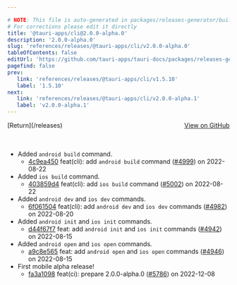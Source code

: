 ```yaml
---

# NOTE: This file is auto-generated in packages/releases-generator/build.ts
# For corrections please edit it directly
title: '@tauri-apps/cli@2.0.0-alpha.0'
description: '2.0.0-alpha.0'
slug: 'references/releases/@tauri-apps/cli/v2.0.0-alpha.0'
tableOfContents: false
editUrl: 'https://github.com/tauri-apps/tauri-docs/packages/releases-generator/build.ts'
pagefind: false
prev:
   link: 'references/releases/@tauri-apps/cli/v1.5.10'
   label: '1.5.10'
next:
   link: 'references/releases/@tauri-apps/cli/v2.0.0-alpha.1'
   label: 'v2.0.0-alpha.1'
---
```


<div style="margin-bottom:3rem; display: flex; justify-content: space-between; align-items: center"><span>[Return](/releases)</span><span><a href="https://github.com/tauri-apps/tauri/releases/tag/@tauri-apps/cli-v2.0.0-alpha.0">View on GitHub</a></span></div>

- Added `android build` command.
  - [4c9ea450](https://www.github.com/tauri-apps/tauri/commit/4c9ea450c3b47c6b8c825ba32e9837909945ccd7) feat(cli): add `android build` command ([#4999](https://www.github.com/tauri-apps/tauri/pull/4999)) on 2022-08-22
- Added `ios build` command.
  - [403859d4](https://www.github.com/tauri-apps/tauri/commit/403859d47e1a9bf978b353fa58e4b971e66337a3) feat(cli): add `ios build` command ([#5002](https://www.github.com/tauri-apps/tauri/pull/5002)) on 2022-08-22
- Added `android dev` and `ios dev` commands.
  - [6f061504](https://www.github.com/tauri-apps/tauri/commit/6f0615044d09ec58393a7ebca5e45bb175e20db3) feat(cli): add `android dev` and `ios dev` commands ([#4982](https://www.github.com/tauri-apps/tauri/pull/4982)) on 2022-08-20
- Added `android init` and `ios init` commands.
  - [d44f67f7](https://www.github.com/tauri-apps/tauri/commit/d44f67f7afd30a81d53a973ec603b2a253150bde) feat: add `android init` and `ios init` commands ([#4942](https://www.github.com/tauri-apps/tauri/pull/4942)) on 2022-08-15
- Added `android open` and `ios open` commands.
  - [a9c8e565](https://www.github.com/tauri-apps/tauri/commit/a9c8e565c6495961940877df7090f307be16b554) feat: add `android open` and `ios open` commands ([#4946](https://www.github.com/tauri-apps/tauri/pull/4946)) on 2022-08-15
- First mobile alpha release!
  - [fa3a1098](https://www.github.com/tauri-apps/tauri/commit/fa3a10988a03aed1b66fb17d893b1a9adb90f7cd) feat(ci): prepare 2.0.0-alpha.0 ([#5786](https://www.github.com/tauri-apps/tauri/pull/5786)) on 2022-12-08

